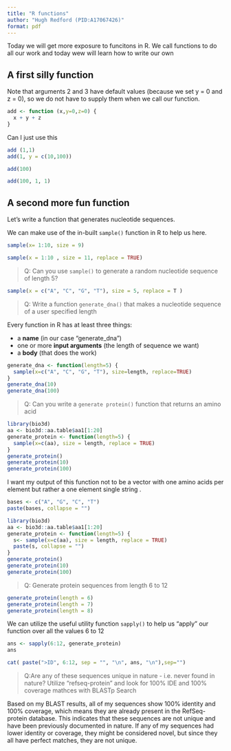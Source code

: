 ```yaml
---
title: "R functions"
author: "Hugh Redford (PID:A17067426)"
format: pdf
---
```


Today we will get more exposure to funcitons in R. We call functions to do all our work and today wew will learn how to write our own

## A first silly function

Note that arguments 2 and 3 have default values (because we set y = 0 and z = 0), so we do not have to supply them when we call our function. 
```r
add <- function (x,y=0,z=0) {
  x + y + z
}
```

Can I just use this

```r
add (1,1)
add(1, y = c(10,100))
```

```r
add(100)
```
```r
add(100, 1, 1)
```


## A second more fun function

Let's write a function that generates nucleotide sequences.

We can make use of the in-built `sample()` function in R to help us here.

```r
sample(x= 1:10, size = 9)
```

```r
sample(x = 1:10 , size = 11, replace = TRUE)
```

> Q: Can you use `sample()` to generate a random nucleotide sequence of length 5?

```r
sample(x = c("A", "C", "G", "T"), size = 5, replace = T )

```

> Q: Write a function `generate_dna()` that makes a nucleotide sequence of a user specified length

Every function in R has at least three things:

- a **name** (in our case "generate_dna")
- one or more **input arguments** (the length of sequence we want)
- a **body** (that does the work)

```r
generate_dna <- function(length=5) {
  sample(x=c("A", "C", "G", "T"), size=length, replace=TRUE)
}
generate_dna(10)
generate_dna(100)

```

> Q: Can you write a `generate protein()` function that returns an amino acid

```r
library(bio3d)
aa <- bio3d::aa.table$aa1[1:20]
generate_protein <- function(length=5) {
  sample(x=c(aa), size = length, replace = TRUE)
}
generate_protein()
generate_protein(10)
generate_protein(100)

```

I want my output of this function not to be a vector with one amino acids per element but rather a one element single string .

```r
bases <- c("A", "G", "C", "T")
paste(bases, collapse = "")
```

```r
library(bio3d)
aa <- bio3d::aa.table$aa1[1:20]
generate_protein <- function(length=5) {
  s<- sample(x=c(aa), size = length, replace = TRUE)
  paste(s, collapse = "")
}
generate_protein()
generate_protein(10)
generate_protein(100)

```

> Q: Generate protein sequences from length 6 to 12

```r
generate_protein(length = 6)
generate_protein(length = 7)
generate_protein(length = 8)
```

We can utilize the useful utility function `sapply()` to help us "apply" our function over all the values 6 to 12

```r
ans <- sapply(6:12, generate_protein)
ans
```

```r
cat( paste(">ID", 6:12, sep = "", "\n", ans, "\n"),sep="")
```

> Q:Are any of these sequences unique in nature - i.e. never found in nature? Utilize "refseq-protein" and look for 100% IDE and 100% coverage mathces with BLASTp Search

Based on my BLAST results, all of my sequences show 100% identity and 100% coverage, which means they are already present in the RefSeq-protein database. This indicates that these sequences are not unique and have been previously documented in nature. If any of my sequences had lower identity or coverage, they might be considered novel, but since they all have perfect matches, they are not unique. 
